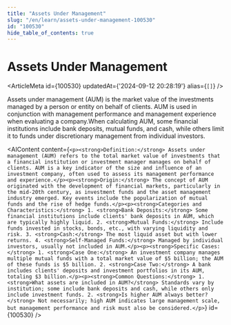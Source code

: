 ```yaml
---
title: "Assets Under Management"
slug: "/en/learn/assets-under-management-100530"
id: "100530"
hide_table_of_contents: true
---
```



# Assets Under Management

<ArticleMeta id={100530} updatedAt={'2024-09-12 20:28:19'} alias={`[]`} />
<div className='border-solid border-b border-t-0 my-4 border-[var(--ifm-color-gray-300)]' />

Assets under management (AUM) is the market value of the investments managed by a person or entity on behalf of clients. AUM is used in conjunction with management performance and management experience when evaluating a company.When calculating AUM, some financial institutions include bank deposits, mutual funds, and cash, while others limit it to funds under discretionary management from individual investors.

<AIContent content={`<p><strong>Definition:</strong> Assets under management (AUM) refers to the total market value of investments that a financial institution or investment manager manages on behalf of clients. AUM is a key indicator of the size and influence of an investment company, often used to assess its management performance and experience.</p><p><strong>Origin:</strong> The concept of AUM originated with the development of financial markets, particularly in the mid-20th century, as investment funds and the asset management industry emerged. Key events include the popularization of mutual funds and the rise of hedge funds.</p><p><strong>Categories and Characteristics:</strong> 1. <strong>Bank Deposits:</strong> Some financial institutions include clients' bank deposits in AUM, which are typically highly liquid. 2. <strong>Mutual Funds:</strong> Include funds invested in stocks, bonds, etc., with varying liquidity and risk. 3. <strong>Cash:</strong> The most liquid asset but with lower returns. 4. <strong>Self-Managed Funds:</strong> Managed by individual investors, usually not included in AUM.</p><p><strong>Specific Cases:</strong> 1. <strong>Case One:</strong> An investment company manages multiple mutual funds with a total market value of $5 billion; the AUM of these funds is $5 billion. 2. <strong>Case Two:</strong> A bank includes clients' deposits and investment portfolios in its AUM, totaling $3 billion.</p><p><strong>Common Questions:</strong> 1. <strong>What assets are included in AUM?</strong> Standards vary by institution; some include bank deposits and cash, while others only include investment funds. 2. <strong>Is higher AUM always better?</strong> Not necessarily; high AUM indicates large management scale, but management performance and risk must also be considered.</p>`} id={100530} />
